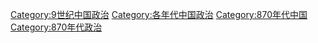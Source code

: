 [[Category:9世纪中国政治|Category:9世纪中国政治]]
[[Category:各年代中国政治|Category:各年代中国政治]]
[[Category:870年代中国|Category:870年代中国]]
[[Category:870年代政治|Category:870年代政治]]